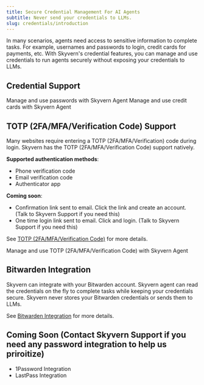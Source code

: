 ```yaml
---
title: Secure Credential Management For AI Agents
subtitle: Never send your credentials to LLMs.
slug: credentials/introduction
---
```


In many scenarios, agents need access to sensitive information to complete tasks. For example, usernames and passwords to login, credit cards for payments, etc. With Skyvern's credential features, you can manage and use credentials to run agents securely without exposing your credentials to LLMs.

## Credential Support
<CardGroup cols={2}>
  <Card
    title="Password Management"
    icon="key"
    href="/credentials/passwords"
  >
    Manage and use passwords with Skyvern Agent
  </Card>
  <Card
    title="Credit Cards"
    icon="credit-card"
    href="/credentials/credit-cards"
  >
    Manage and use credit cards with Skyvern Agent
  </Card>
</CardGroup>

## TOTP (2FA/MFA/Verification Code) Support

Many websites require entering a TOTP (2FA/MFA/Verification) code during login. Skyvern has the TOTP (2FA/MFA/Verification Code) support natively.

**Supported authentication methods**:
- Phone verification code
- Email verification code
- Authenticator app

**Coming soon**:
- Confirmation link sent to email. Click the link and create an account. (Talk to Skyvern Support if you need this)
- One time login link sent to email. Click and login. (Talk to Skyvern Support if you need this)

See [TOTP (2FA/MFA/Verification Code)](/credentials/totp) for more details.

<CardGroup cols={1}>
  <Card
    title="TOTP (2FA/MFA/Verification Code)"
    icon="pager"
    href="/credentials/totp"
  >
    Manage and use TOTP (2FA/MFA/Verification Code) with Skyvern Agent
  </Card>
</CardGroup>

## Bitwarden Integration

Skyvern can integrate with your Bitwarden account. Skyvern agent can read the credentials on the fly to complete tasks while keeping your credentials secure. Skyvern never stores your Bitwarden credentials or sends them to LLMs.

See [Bitwarden Integration](/credentials/bitwarden) for more details.

## Coming Soon (Contact Skyvern Support if you need any password integration to help us priroitize)

- 1Password Integration
- LastPass Integration
